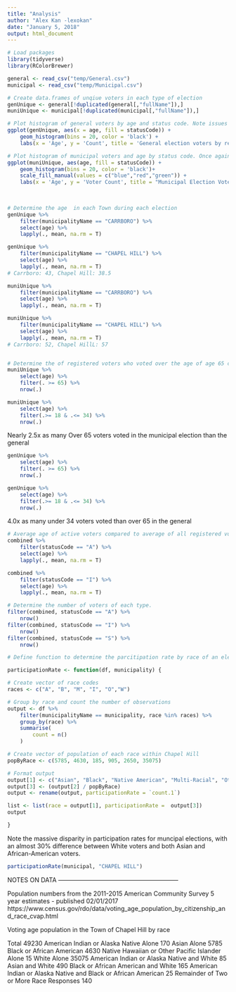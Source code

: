 ```yaml
---
title: "Analysis"
author: "Alex Kan -lexokan"
date: "January 5, 2018"
output: html_document
---
```

```r
# Load packages
library(tidyverse)
library(RColorBrewer)
```

```r


general <- read_csv("temp/General.csv")
municipal <- read_csv("temp/Municipal.csv")

# Create data.frames of unqiue voters in each type of election
genUnique <- general[!duplicated(general[,"fullName"]),]
muniUnique <- municipal[!duplicated(municipal[,"fullName"]),]

# Plot histogram of general voters by age and status code. Note issues with inactive young voters.
ggplot(genUnique, aes(x = age, fill = statusCode)) +
    geom_histogram(bins = 20, color = 'black') +
    labs(x = 'Age', y = 'Count', title = 'General election voters by registration type')

# Plot histogram of municipal voters and age by status code. Once again not the lack of active young voters. Also note the much older median age. 
ggplot(muniUnique, aes(age, fill = statusCode)) +
    geom_histogram(bins = 20, color = 'black')+
    scale_fill_manual(values = c("blue","red","green")) +
    labs(x = 'Age', y = 'Voter Count', title = "Municipal Election Voters by Age")
  
  
```

```r
# Determine the age  in each Town during each election
genUnique %>%
    filter(municipalityName == "CARRBORO") %>%
    select(age) %>%
    lapply(., mean, na.rm = T)

genUnique %>%
    filter(municipalityName == "CHAPEL HILL") %>%
    select(age) %>%
    lapply(., mean, na.rm = T)
# Carrboro: 43, Chapel Hill: 38.5

muniUnique %>%
    filter(municipalityName == "CARRBORO") %>%
    select(age) %>%
    lapply(., mean, na.rm = T)

muniUnique %>% 
    filter(municipalityName == "CHAPEL HILL") %>% 
    select(age) %>%
    lapply(., mean, na.rm = T)
# Carrboro: 52, Chapel HillL: 57


# Determine the of registered voters who voted over the age of age 65 compared to 18-34 
muniUnique %>%
    select(age) %>%
    filter(. >= 65) %>%
    nrow(.)

muniUnique %>% 
    select(age) %>% 
    filter(.>= 18 & .<= 34) %>%
    nrow(.)
```
Nearly 2.5x as many Over 65 voters voted in the municipal election than the general 

```r
genUnique %>%
    select(age) %>%
    filter(. >= 65) %>%
    nrow(.)

genUnique %>%
    select(age) %>%
    filter(.>= 18 & .<= 34) %>%
    nrow(.)
```
4.0x as many under 34 voters voted than over 65 in the general 

```r
# Average age of active voters compared to average of all registered voters
combined %>%
    filter(statusCode == "A") %>% 
    select(age) %>%
    lapply(., mean, na.rm = T)

combined %>%
    filter(statusCode == "I") %>% 
    select(age) %>% 
    lapply(., mean, na.rm = T)

# Determine the number of voters of each type. 
filter(combined, statusCode == "A") %>%
    nrow()
filter(combined, statusCode == "I") %>%
    nrow()
filter(combined, statusCode == "S") %>%
    nrow()

```


```r
# Define function to determine the parcitipation rate by race of an election

participationRate <- function(df, municipality) {

# Create vector of race codes 
races <- c("A", "B", "M", "I", "O","W")

# Group by race and count the number of observations 
output <- df %>% 
    filter(municipalityName == municipality, race %in% races) %>%
    group_by(race) %>%
    summarise(
        count = n()
    )

# Create vector of population of each race within Chapel Hill
popByRace <- c(5785, 4630, 185, 905, 2650, 35075)

# Format output 
output[1] <- c("Asian", "Black", "Native American", "Multi-Racial", "Other/Unknown", "White")
output[3] <- (output[2] / popByRace)
output <- rename(output, participationRate = `count.1`)

list <- list(race = output[1], participationRate =  output[3])
output

}
```

Note the massive disparity in participation rates for muncipal elections, with an almost 30% difference between White voters and both Asian and African-American voters.
```r
participationRate(municipal, "CHAPEL HILL")

```


NOTES ON DATA -----------------------------------------------------------


 Population numbers from the 2011-2015 American Community Survey 5 year estimates - published 02/01/2017
 https://www.census.gov/rdo/data/voting_age_population_by_citizenship_and_race_cvap.html

 Voting age population in the Town of Chapel Hill by race

 Total		49230
 American Indian or Alaska Native Alone	170
 Asian Alone	5785
 Black or African American 4630
 Native Hawaiian or Other Pacific Islander Alone		15
 White Alone		35075
 American Indian or Alaska Native and White	85
 Asian and White	490
 Black or African American and White		165
 American Indian or Alaska Native and Black or African American	25
 Remainder of Two or More Race Responses		140



